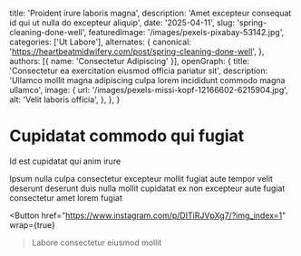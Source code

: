   title: 'Proident irure laboris magna',
  description: 'Amet excepteur consequat id qui ut nulla do excepteur aliquip',
  date: '2025-04-11',
  slug: 'spring-cleaning-done-well',
  featuredImage: '/images/pexels-pixabay-53142.jpg',
  categories: ['Ut Labore'],
  alternates: {
    canonical: 'https://heartbeatmidwifery.com/post/spring-cleaning-done-well',
  },
  authors: [{ name: 'Consectetur Adipiscing' }],
  openGraph: {
    title: 'Consectetur ea exercitation eiusmod officia pariatur sit',
    description: 'Ullamco mollit magna adipiscing culpa lorem incididunt commodo magna ullamco',
    image: {
      url: '/images/pexels-missi-kopf-12166602-6215904.jpg',
      alt: 'Velit laboris officia',
    },
  },
}


# Cupidatat commodo qui fugiat

<Gallery>
  <GalleryItem
    src="/images/pexels-jaime-reimer-1376930-9899960.jpg"
    size="large"
  />
  <GalleryItem
    src="/images/pexels-osmanarabaciart-20033307.jpg"
    size="large"
  />
</Gallery>

Id est cupidatat qui anim irure

Ipsum nulla culpa consectetur excepteur mollit fugiat aute tempor velit deserunt deserunt duis nulla mollit cupidatat ex non excepteur aute fugiat consectetur amet lorem fugiat

<Button
  href="https://www.instagram.com/p/DITiRJVpXg7/?img_index=1"
  wrap={true}
>Labore consectetur eiusmod mollit</Button>
